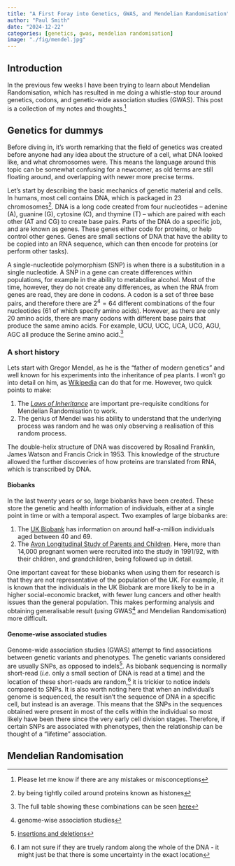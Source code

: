 ```yaml
---
title: "A First Foray into Genetics, GWAS, and Mendelian Randomisation"
author: "Paul Smith"
date: "2024-12-22"
categories: [genetics, gwas, mendelian randomisation]
image: "./fig/mendel.jpg"
---
```


## Introduction

In the previous few weeks I have been trying to learn about Mendelian Randomisation, which has resulted in me doing a whistle-stop tour around genetics, codons, and genetic-wide association studies (GWAS). This post is a collection of my notes and thoughts.^[Please let me know if there are any mistakes or misconceptions]

## Genetics for dummys

::: {.callout-note}
Before diving in, it's worth remarking that the field of genetics was created before anyone had any idea about the structure of a cell, what DNA looked like, and what chromosomes were. This means the language around this topic can be somewhat confusing for a newcomer, as old terms are still floating around, and overlapping with newer more precise terms.
:::

Let's start by describing the basic mechanics of genetic material and cells. In
humans, most cell contains DNA, which is packaged in 23 chromosomes^[by being
tightly coiled around proteins known as histones]. DNA is a long code created
from four nucleotides -- adenine (A), guanine (G), cytosine (C), and thymine (T) --
which are paired with each other (AT and CG) to create base pairs. Parts of the
DNA do a specific job, and are known as genes. These genes either code for
proteins, or help control other genes. Genes are small sections of DNA that
have the ability to be copied into an RNA sequence, which can then encode for
proteins (or perform other tasks).

A single-nucleotide polymorphism (SNP) is when there is a substitution in a single nucleotide.
A SNP in a gene can create differences within populations, for example in the
ability to metabolise alcohol. Most of the time, however, they do not create
any differences, as when the RNA from genes are read, they are done in codons.
A codon is a set of three base pairs, and therefore there are $2^4 = 64$
different combinations of the four nucleotides ($61$ of which specify amino
acids). However, as there are only $20$ amino acids, there are many codons with
different base pairs that produce the same amino acids. For example, UCU, UCC,
UCA, UCG, AGU, AGC all produce the Serine amino acid.^[The full table showing
these combinations can be seen
[here](https://en.wikipedia.org/wiki/DNA_and_RNA_codon_tables#Translation_table_1)]


### A short history

Lets start with Gregor Mendel, as he is the "father of modern genetics" and well known for his experiments into the inheritance of pea plants. I won't go into detail on him, as [Wikipedia](https://en.wikipedia.org/wiki/Gregor_Mendel) can do that for me. However, two quick points to make:

1. The [*Laws of Inheritance*](https://en.wikipedia.org/wiki/Mendelian_inheritance#Mendel's_laws_of_inheritance) are important pre-requisite conditions for Mendelian Randomisation to work.
2. The genius of Mendel was his ability to understand that the underlying process was random and he was only observing a realisation of this random process.

The double-helix structure of DNA was discovered by Rosalind Franklin, James
Watson and Francis Crick in 1953. This knowledge of the structure allowed the
further discoveries of how proteins are translated from RNA, which is
transcribed by DNA.

#### Biobanks 

In the last twenty years or so, large biobanks have been created. These store the genetic and health information of individuals, either at a single point in time or with a temporal aspect. Two examples of large biobanks are:

1. The [UK Biobank](https://www.ukbiobank.ac.uk/) has information on around half-a-million individuals aged between 40 and 69. 
2. The [Avon Longitudinal Study of Parents and Children](https://www.bristol.ac.uk/alspac/). Here, more than 14,000 pregnant women were recruited into the study in 1991/92, with their children, and grandchildren, being followed up in detail.

One important caveat for these biobanks when using them for research is that
they are not representative of the population of the UK. For example, it is
known that the individuals in the UK Biobank are more likely to be in a higher
social-economic bracket, with fewer lung cancers and other health issues than
the general population. This makes performing analysis and obtaining
generalisable result (using GWAS^[genome-wise association studies] and Mendelian Randomisation) more difficult.

#### Genome-wise associated studies

Genome-wide association studies (GWAS) attempt to find associations between genetic variants and phenotypes. The genetic variants considered are usually SNPs, as opposed to indels^[[insertions and deletions](https://www.sciencedirect.com/science/article/abs/pii/B9780124047488000095)]. As biobank sequencing is normally short-read (*i.e.* only a small section of DNA is read at a time) and the location of these short-reads are random,^[I am not sure if they are truely random along the whole of the DNA - it might just be that there is some uncertainty in the exact location] it is trickier to notice indels compared to SNPs.
It is also worth noting here that when an individual's genome is sequenced, the result isn't the sequence of DNA in a specific cell, but instead is an average. This means that the SNPs in the sequences obtained were present in most of the cells within the individual so most likely have been there since the very early cell division stages. Therefore, if certain SNPs are associated with phenotypes, then the relationship can be thought of a "lifetime" association.

## Mendelian Randomisation
